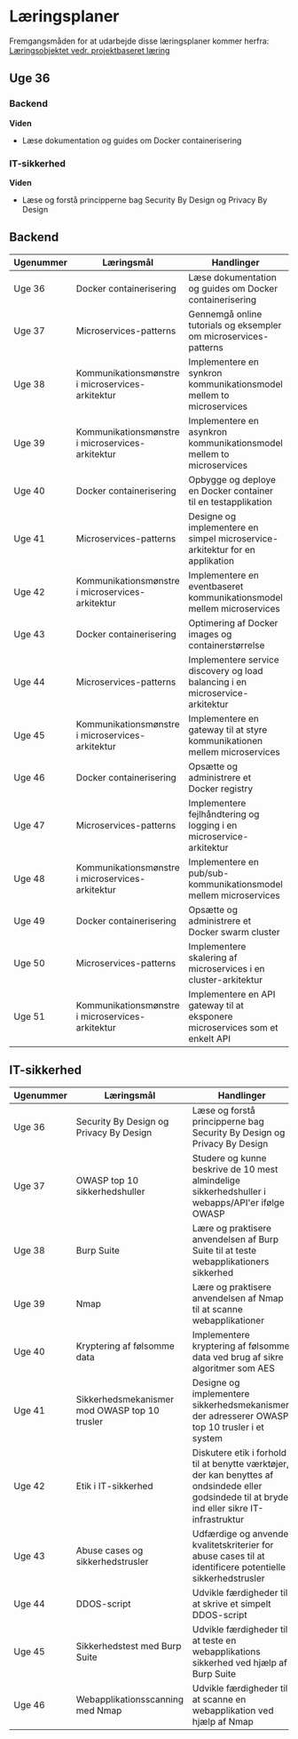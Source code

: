 # Læringsplaner
Fremgangsmåden for at udarbejde disse læringsplaner kommer herfra: 
[Læringsobjektet vedr. projektbaseret læring](https://rise.articulate.com/share/KPnM6f3Fl_8JemRWhkrGQTRH50UXESyE#/)

## Uge 36

### Backend
**Viden**
- Læse dokumentation og guides om Docker containerisering


### IT-sikkerhed
**Viden**
- Læse og forstå principperne bag Security By Design og Privacy By Design


## Backend 
| Ugenummer | Læringsmål | Handlinger | Udbytte |
|-----------|------------|------------|---------|
| Uge 36    | Docker containerisering | Læse dokumentation og guides om Docker containerisering | [Link til udbytte](https://eksempel.com/udbytte-uge36) |
| Uge 37    | Microservices-patterns | Gennemgå online tutorials og eksempler om microservices-patterns | [Link til udbytte](https://eksempel.com/udbytte-uge37) |
| Uge 38    | Kommunikationsmønstre i microservices-arkitektur | Implementere en synkron kommunikationsmodel mellem to microservices | [Link til udbytte](https://eksempel.com/udbytte-uge38) |
| Uge 39    | Kommunikationsmønstre i microservices-arkitektur | Implementere en asynkron kommunikationsmodel mellem to microservices | [Link til udbytte](https://eksempel.com/udbytte-uge39) |
| Uge 40    | Docker containerisering | Opbygge og deploye en Docker container til en testapplikation | [Link til udbytte](https://eksempel.com/udbytte-uge40) |
| Uge 41    | Microservices-patterns | Designe og implementere en simpel microservice-arkitektur for en applikation | [Link til udbytte](https://eksempel.com/udbytte-uge41) |
| Uge 42    | Kommunikationsmønstre i microservices-arkitektur | Implementere en eventbaseret kommunikationsmodel mellem microservices | [Link til udbytte](https://eksempel.com/udbytte-uge42) |
| Uge 43    | Docker containerisering | Optimering af Docker images og containerstørrelse | [Link til udbytte](https://eksempel.com/udbytte-uge43) |
| Uge 44    | Microservices-patterns | Implementere service discovery og load balancing i en microservice-arkitektur | [Link til udbytte](https://eksempel.com/udbytte-uge44) |
| Uge 45    | Kommunikationsmønstre i microservices-arkitektur | Implementere en gateway til at styre kommunikationen mellem microservices | [Link til udbytte](https://eksempel.com/udbytte-uge45) |
| Uge 46    | Docker containerisering | Opsætte og administrere et Docker registry | [Link til udbytte](https://eksempel.com/udbytte-uge46) |
| Uge 47    | Microservices-patterns | Implementere fejlhåndtering og logging i en microservice-arkitektur | [Link til udbytte](https://eksempel.com/udbytte-uge47) |
| Uge 48    | Kommunikationsmønstre i microservices-arkitektur | Implementere en pub/sub-kommunikationsmodel mellem microservices | [Link til udbytte](https://eksempel.com/udbytte-uge48) |
| Uge 49    | Docker containerisering | Opsætte og administrere et Docker swarm cluster | [Link til udbytte](https://eksempel.com/udbytte-uge49) |
| Uge 50    | Microservices-patterns | Implementere skalering af microservices i en cluster-arkitektur | [Link til udbytte](https://eksempel.com/udbytte-uge50) |
| Uge 51    | Kommunikationsmønstre i microservices-arkitektur | Implementere en API gateway til at eksponere microservices som et enkelt API | [Link til udbytte](https://eksempel.com/udbytte-uge51) |

## IT-sikkerhed
| Ugenummer | Læringsmål | Handlinger | Udbytte |
|-----------|------------|------------|---------|
| Uge 36    | Security By Design og Privacy By Design | Læse og forstå principperne bag Security By Design og Privacy By Design | [Link til udbytte](https://eksempel.com/udbytte-uge36) |
| Uge 37    | OWASP top 10 sikkerhedshuller | Studere og kunne beskrive de 10 mest almindelige sikkerhedshuller i webapps/API'er ifølge OWASP | [Link til udbytte](https://eksempel.com/udbytte-uge37) |
| Uge 38    | Burp Suite | Lære og praktisere anvendelsen af Burp Suite til at teste webapplikationers sikkerhed | [Link til udbytte](https://eksempel.com/udbytte-uge38) |
| Uge 39    | Nmap | Lære og praktisere anvendelsen af Nmap til at scanne webapplikationer | [Link til udbytte](https://eksempel.com/udbytte-uge39) |
| Uge 40    | Kryptering af følsomme data | Implementere kryptering af følsomme data ved brug af sikre algoritmer som AES | [Link til udbytte](https://eksempel.com/udbytte-uge40) |
| Uge 41    | Sikkerhedsmekanismer mod OWASP top 10 trusler | Designe og implementere sikkerhedsmekanismer, der adresserer OWASP top 10 trusler i et system | [Link til udbytte](https://eksempel.com/udbytte-uge41) |
| Uge 42    | Etik i IT-sikkerhed | Diskutere etik i forhold til at benytte værktøjer, der kan benyttes af ondsindede eller godsindede til at bryde ind eller sikre IT-infrastruktur | [Link til udbytte](https://eksempel.com/udbytte-uge42) |
| Uge 43    | Abuse cases og sikkerhedstrusler | Udfærdige og anvende kvalitetskriterier for abuse cases til at identificere potentielle sikkerhedstrusler | [Link til udbytte](https://eksempel.com/udbytte-uge43) |
| Uge 44    | DDOS-script | Udvikle færdigheder til at skrive et simpelt DDOS-script | [Link til udbytte](https://eksempel.com/udbytte-uge44) |
| Uge 45    | Sikkerhedstest med Burp Suite | Udvikle færdigheder til at teste en webapplikations sikkerhed ved hjælp af Burp Suite | [Link til udbytte](https://eksempel.com/udbytte-uge45) |
| Uge 46    | Webapplikationsscanning med Nmap | Udvikle færdigheder til at scanne en webapplikation ved hjælp af Nmap | [Link til udbytte](https://eksempel.com/udbytte-uge46) |